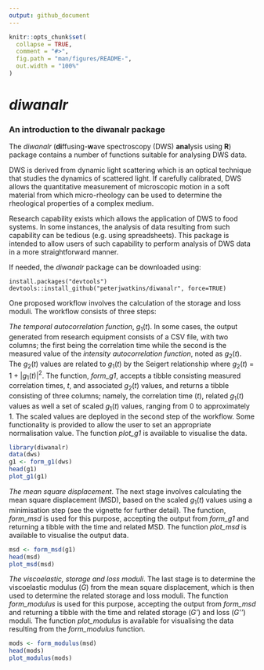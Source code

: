 ```yaml
---
output: github_document
---
```


<!-- README.md is generated from README.Rmd. Please edit that file -->

```r
knitr::opts_chunk$set(
  collapse = TRUE,
  comment = "#>",
  fig.path = "man/figures/README-",
  out.width = "100%"
)
```
# *diwanalr*

### An introduction to the diwanalr package
The *diwanalr* (**di**ffusing-**w**ave spectroscopy (DWS) **anal**ysis using **R**) package contains a number of functions suitable for analysing DWS data. 

DWS is derived from dynamic light scattering which is an optical technique that studies the dynamics of scattered light. If carefully calibrated, DWS allows the quantitative measurement of microscopic motion in a soft material from which micro-rheology can be used to determine the rheological properties of a complex medium.

Research capability exists which allows the application of DWS to food systems. In some instances, the analysis of data resulting from such capability can be tedious (e.g. using spreadsheets). This package is intended to allow users of such capability to perform analysis of DWS data in a more straightforward manner.

If needed, the *diwanalr* package can be downloaded using:

``` 
install.packages("devtools") 
devtools::install_github("peterjwatkins/diwanalr", force=TRUE)
```

One proposed workflow involves the calculation of the storage and loss moduli. The workflow consists of three steps:

*The temporal autocorrelation function*, *g*~1~($t$).
In some cases, the output generated from research equipment consists of a CSV file, with two columns; the first being the correlation time while the second is the measured value of the *intensity autocorrelation function*, noted as *g*~2~($t$). The *g*~2~($t$) values are related to *g*~1~($t$) by the Seigert relationship where *g*~2~($t$) = 1 + $|$*g*~1~($t$)$|$$^2$. The function, *form_g1*, accepts a tibble consisting measured correlation times, $t$, and associated *g*~2~($t$) values, and returns a tibble consisting of three columns; namely, the correlation time ($t$), related *g*~1~($t$) values as well a set of scaled *g*~1~($t$) values, ranging from 0 to approximately 1. The scaled values are deployed in the second step of the workflow. Some functionality is provided to allow the user to set an appropriate normalisation value. The function *plot_g1* is available to visualise the data.


```r
library(diwanalr)
data(dws)
g1 <- form_g1(dws)
head(g1)
plot_g1(g1)
```

*The mean square displacement*.
The next stage involves calculating the mean square displacement (MSD), based on the scaled *g*~1~($t$) values using a minimisation step (see the vignette for further detail). The function, *form_msd* is used for this purpose, accepting the output from *form_g1* and returning a tibble with the time and related MSD. The function *plot_msd* is available to visualise the output data.

``` r
msd <- form_msd(g1)
head(msd)
plot_msd(msd)
```

*The viscoelastic, storage and loss moduli*.
The last stage is to determine the viscoelastic modulus (*G*) from the mean square displacement, which is then used to determine the related storage and loss moduli. The function *form_modulus* is used for this purpose, accepting the output from *form_msd* and returning a tibble with the time and related storage (*G'*) and loss (*G''*) moduli. The function *plot_modulus* is available for visualising the data resulting from the *form_modulus* function.

``` r
mods <- form_modulus(msd)
head(mods)
plot_modulus(mods)
```
